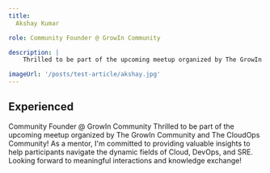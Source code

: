 ```yaml
---
title: 
  Akshay Kumar

role: Community Founder @ GrowIn Community 

description: |
    Thrilled to be part of the upcoming meetup organized by The GrowIn Community and The CloudOps Community! As a mentor, I'm committed to providing valuable insights to help participants navigate the dynamic fields of Cloud, DevOps, and SRE. Looking forward to meaningful interactions and knowledge exchange!

imageUrl: '/posts/test-article/akshay.jpg'
---
```


## Experienced

Community Founder @ GrowIn Community
Thrilled to be part of the upcoming meetup organized by The GrowIn Community and The CloudOps Community! As a mentor, I'm committed to providing valuable insights to help participants navigate the dynamic fields of Cloud, DevOps, and SRE. Looking forward to meaningful interactions and knowledge exchange!
